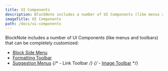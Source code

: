 ```yaml
---
title: UI Components
description: BlockNote includes a number of UI Components (like menus and toolbars) that can be completely customized.
imageTitle: UI Components
path: /docs/ui-components
---
```


BlockNote includes a number of UI Components (like menus and toolbars) that can be completely customized:

- [Block Side Menu](/docs/ui-components/side-menu)
- [Formatting Toolbar](/docs/ui-components/formatting-toolbar)
- [Suggestion Menus](/docs/ui-components/suggestion-menus)
  {/* - Link Toolbar */}
  {/* - [Image Toolbar](/docs/ui-components/image-toolbar) */}

<CardTable path="/ui-components" />
